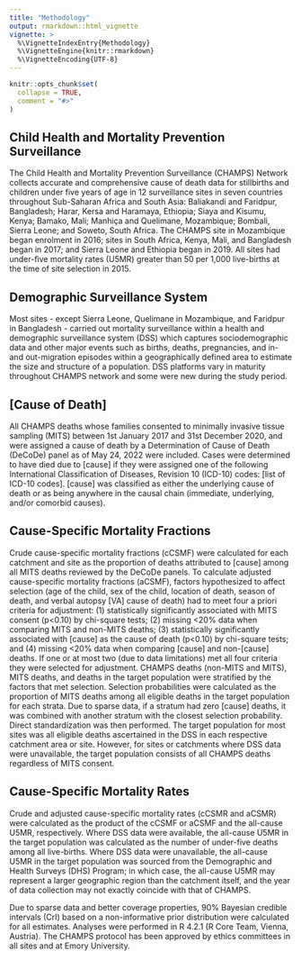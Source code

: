 ```yaml
---
title: "Methodology"
output: rmarkdown::html_vignette
vignette: >
  %\VignetteIndexEntry{Methodology}
  %\VignetteEngine{knitr::rmarkdown}
  %\VignetteEncoding{UTF-8}
---
```


```r
knitr::opts_chunk$set(
  collapse = TRUE,
  comment = "#>"
)
```

## Child Health and Mortality Prevention Surveillance

The Child Health and Mortality Prevention Surveillance (CHAMPS) Network collects accurate and comprehensive cause of death data for stillbirths and children under five years of age in 12 surveillance sites in seven countries throughout Sub-Saharan Africa and South Asia: Baliakandi and Faridpur, Bangladesh; Harar, Kersa and Haramaya, Ethiopia; Siaya and Kisumu, Kenya; Bamako, Mali; Manhiça and Quelimane, Mozambique; Bombali, Sierra Leone; and Soweto, South Africa. The CHAMPS site in Mozambique began enrolment in 2016; sites in South Africa, Kenya, Mali, and Bangladesh began in 2017;  and Sierra Leone and Ethiopia began in 2019. All sites had under-five mortality rates (U5MR) greater than 50 per 1,000 live-births at the time of site selection in 2015.

## Demographic Surveillance System

Most sites - except Sierra Leone, Quelimane in Mozambique, and Faridpur in Bangladesh - carried out mortality surveillance within a health and demographic surveillance system (DSS) which captures sociodemographic data and other major events such as births, deaths, pregnancies, and in- and out-migration episodes within a geographically defined area to estimate the size and structure of a population. DSS platforms vary in maturity throughout CHAMPS network and some were new during the study period.

## [Cause of Death]

All CHAMPS deaths whose families consented to minimally invasive tissue sampling (MITS) between 1st January 2017 and 31st December 2020, and were assigned a cause of death by a Determination of Cause of Death (DeCoDe) panel as of May 24, 2022 were included. Cases were determined to have died due to [cause] if they were assigned one of the following International Classification of Diseases, Revision 10 (ICD-10) codes: [list of ICD-10 codes]. [cause] was classified as either the underlying cause of death or as being anywhere in the causal chain (immediate, underlying, and/or comorbid causes). 

## Cause-Specific Mortality Fractions

Crude cause-specific mortality fractions (cCSMF) were calculated for each catchment and site as the proportion of deaths attributed to [cause] among all MITS deaths reviewed by the DeCoDe panels. To calculate adjusted cause-specific mortality fractions (aCSMF), factors hypothesized to affect selection (age of the child, sex of the child, location of death, season of death, and verbal autopsy [VA] cause of death) had to meet four a priori criteria for adjustment: (1) statistically significantly associated with MITS consent (p<0.10) by chi-square tests; (2) missing <20% data when comparing MITS and non-MITS deaths; (3) statistically significantly associated with [cause] as the cause of death (p<0.10) by chi-square tests; and (4) missing <20% data when comparing [cause] and non-[cause] deaths. If one or at most two (due to data limitations) met all four criteria they were selected for adjustment. CHAMPS deaths (non-MITS and MITS), MITS deaths, and deaths in the target population were stratified by the factors that met selection. Selection probabilities were calculated as the proportion of MITS deaths among all eligible deaths in the target population for each strata. Due to sparse data, if a stratum had zero [cause] deaths, it was combined with another stratum with the closest selection probability. Direct standardization was then performed. The target population for most sites was all eligible deaths ascertained in the DSS in each respective catchment area or site. However, for sites or catchments where DSS data were unavailable, the target population consists of all CHAMPS deaths regardless of MITS consent.

## Cause-Specific Mortality Rates

Crude and adjusted cause-specific mortality rates (cCSMR and aCSMR) were calculated as the product of the cCSMF or aCSMF and the all-cause U5MR, respectively. Where DSS data were available, the all-cause U5MR in the target population was calculated as the number of under-five deaths among all live-births. Where DSS data were unavailable, the all-cause U5MR in the target population was sourced from the Demographic and Health Surveys (DHS) Program; in which case, the all-cause U5MR may represent a larger geographic region than the catchment itself, and the year of data collection may not exactly coincide with that of CHAMPS. 

Due to sparse data and better coverage properties, 90% Bayesian credible intervals (CrI) based on a non-informative prior distribution were calculated for all estimates. Analyses were performed in R 4.2.1 (R Core Team, Vienna, Austria). The CHAMPS protocol has been approved by ethics committees in all sites and at Emory University.


